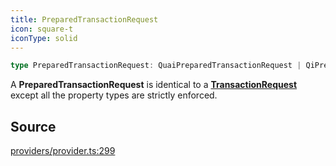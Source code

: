 ```yaml
---
title: PreparedTransactionRequest
icon: square-t
iconType: solid
---
```


```ts
type PreparedTransactionRequest: QuaiPreparedTransactionRequest | QiPreparedTransactionRequest;
```

A **PreparedTransactionRequest** is identical to a [**TransactionRequest**](/sdk/content/type-aliases/TransactionRequest) except all the
property types are strictly enforced.

## Source

[providers/provider.ts:299](https://github.com/dominant-strategies/quais.js/blob/ec36c527e0c48b8636096bd53c4af25f72470629/src/providers/provider.ts#L299)
